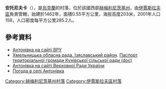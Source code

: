 {{coord|50|15|18|N|26|24|7|E|scale:100000|display=title}}

'''安托尼夫卡'''（{{lang-uk|Антонівка}}），是[[烏克蘭|烏克蘭]]的村落，位於該國西部[[赫梅利尼茨基州|赫梅利尼茨基州]]，由[[伊賈斯拉夫區|伊賈斯拉夫區]]負責管轄，始建於1462年，面積0.55平方公里，海拔高度203米，2001年人口158，人口密度每平方公里285.2人。

==參考資料==
*[http://gska2.rada.gov.ua/pls/z7502/A005?rdat1=26.07.2008&rf7571=35968 Антонівка на сайті ВРУ]{{dead link|date=2017年12月 |bot=InternetArchiveBot |fix-attempted=yes }}
* [https://web.archive.org/web/20160306105422/http://oblrada.km.ua/district/show/15 Хмельницька обласна рада. Ізяславський район]. [https://web.archive.org/web/20141227090620/http://oblrada.km.ua/userfiles/%D0%9F%D0%B0%D1%81%D0%BF%D0%BE%D1%80%D1%82%20%D0%9A%D1%83%D0%BD%D1%96%D0%B2_2011.doc Паспорт територіальної громади Кунівської сільської ради (doc)]
* [http://gska2.rada.gov.ua/pls/z7502/A005?rdat1=26.07.2008&rf7571=35968 Антонівка на сайті Верховної Ради України]{{dead link|date=2017年12月 |bot=InternetArchiveBot |fix-attempted=yes }}
* [http://weather.in.ua/ua/hmel'nickaja/243 Погода в селі Антонівка] {{Wayback|url=http://weather.in.ua/ua/hmel'nickaja/243 |date=20111220135553 }}

{{DEFAULTSORT:Антонівка}}
[[Category:赫梅利尼茨基州村落|Category:赫梅利尼茨基州村落]]
[[Category:伊賈斯拉夫區村落|Category:伊賈斯拉夫區村落]]


{{Khmelnytskyi-geo-stub}}
